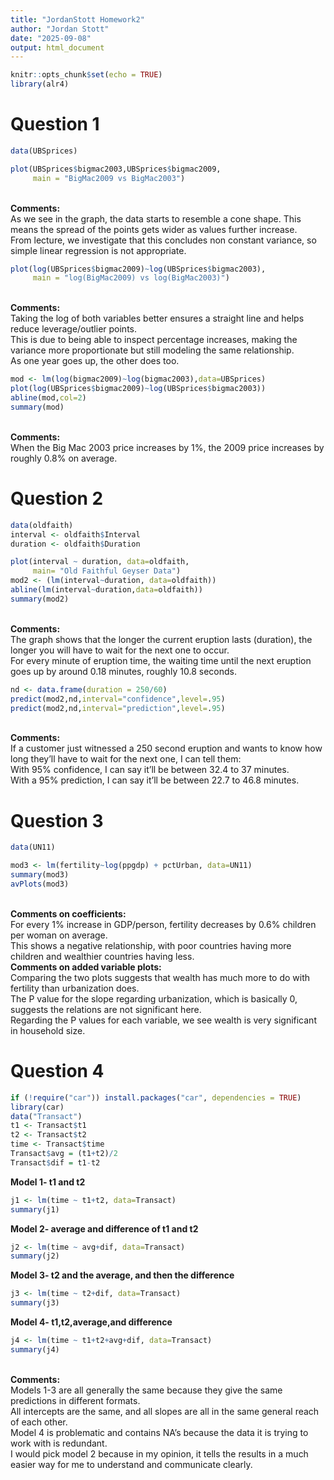 ```yaml
---
title: "JordanStott Homework2"
author: "Jordan Stott"
date: "2025-09-08"
output: html_document
---
```


```r
knitr::opts_chunk$set(echo = TRUE)
library(alr4)
```

# Question 1
```r
data(UBSprices)
```

```r
plot(UBSprices$bigmac2003,UBSprices$bigmac2009,
     main = "BigMac2009 vs BigMac2003")
```
<br> **Comments:**
<br> As we see in the graph, the data starts to resemble a cone shape. This means the spread of the points gets wider as values further increase.
<br> From lecture, we investigate that this concludes non constant variance, so simple linear regression is not appropriate. 

```r
plot(log(UBSprices$bigmac2009)~log(UBSprices$bigmac2003),
     main = "log(BigMac2009) vs log(BigMac2003)")
```
<br> **Comments:**
<br> Taking the log of both variables better ensures a straight line and helps reduce leverage/outlier points.
<br> This is due to being able to inspect percentage increases, making the variance more proportionate but still modeling the same relationship.
<br> As one year goes up, the other does too.

```r
mod <- lm(log(bigmac2009)~log(bigmac2003),data=UBSprices)
plot(log(UBSprices$bigmac2009)~log(UBSprices$bigmac2003))
abline(mod,col=2)
summary(mod)
```
<br> **Comments:**
<br> When the Big Mac 2003 price increases by 1%, the 2009 price increases by roughly 0.8% on average.



# Question 2
```r
data(oldfaith)
interval <- oldfaith$Interval
duration <- oldfaith$Duration
```

```r
plot(interval ~ duration, data=oldfaith, 
     main= "Old Faithful Geyser Data")
mod2 <- (lm(interval~duration, data=oldfaith))
abline(lm(interval~duration,data=oldfaith))
summary(mod2)
```
<br> **Comments:** 
<br>The graph shows that the longer the current eruption lasts (duration), the longer you will have to wait for the next one to occur. 
<br>For every minute of eruption time, the waiting time until the next eruption goes up by around 0.18 minutes, roughly 10.8 seconds. 

```r
nd <- data.frame(duration = 250/60)
predict(mod2,nd,interval="confidence",level=.95)
predict(mod2,nd,interval="prediction",level=.95)
```
<br> **Comments:**
<br> If a customer just witnessed a 250 second eruption and wants to know how long they'll have to wait for the next one, I can tell them:
<br> With 95% confidence, I can say it'll be between 32.4 to 37 minutes.
<br> With a 95% prediction, I can say it'll be between 22.7 to 46.8 minutes. 




# Question 3
```r
data(UN11)
```

```r
mod3 <- lm(fertility~log(ppgdp) + pctUrban, data=UN11)
summary(mod3)
avPlots(mod3)
```
<br> **Comments on coefficients:**
<br> For every 1% increase in GDP/person, fertility decreases by 0.6% children per woman on average. 
<br> This shows a negative relationship, with poor countries having more children and wealthier countries having less.
<br> **Comments on added variable plots:**
<br> Comparing the two plots suggests that wealth has much more to do with fertility than urbanization does. 
<br> The P value for the slope regarding urbanization, which is basically 0, suggests the relations are not significant here.
<br> Regarding the P values for each variable, we see wealth is very significant in household size. 




# Question 4
```r
if (!require("car")) install.packages("car", dependencies = TRUE)
library(car)
data("Transact")
t1 <- Transact$t1
t2 <- Transact$t2
time <- Transact$time
Transact$avg = (t1+t2)/2
Transact$dif = t1-t2
```
**Model 1- t1 and t2**
```r
j1 <- lm(time ~ t1+t2, data=Transact)
summary(j1)
```
**Model 2- average and difference of t1 and t2**
```r
j2 <- lm(time ~ avg+dif, data=Transact)
summary(j2)
```
**Model 3- t2 and the average, and then the difference**
```r
j3 <- lm(time ~ t2+dif, data=Transact)
summary(j3)
```
**Model 4- t1,t2,average,and difference**
```r
j4 <- lm(time ~ t1+t2+avg+dif, data=Transact)
summary(j4)
```
<br> **Comments:**
<br> Models 1-3 are all generally the same because they give the same predictions in different formats. 
<br> All intercepts are the same, and all slopes are all in the same general reach of each other.
<br> Model 4 is problematic and contains NA's because the data it is trying to work with is redundant. 
<br> I would pick model 2 because in my opinion, it tells the results in a much easier way for me to understand and communicate clearly. 
